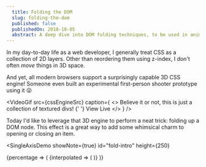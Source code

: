 ```yaml
---
  title: Folding the DOM
  slug: folding-the-dom
  published: false
  publishedOn: 2018-10-05
  abstract: A deep dive into DOM folding techniques, to be used in animations and interactions.
---
```




In my day-to-day life as a web developer, I generally treat CSS as a collection of 2D layers. Other than reordering them using z-index, I don't often _move_ things in 3D space.

And yet, all modern browsers support a surprisingly capable 3D CSS engine! Someone even built an experimental first-person shooter prototype using it 😮

<VideoGif
  src={cssEngineSrc}
  caption={
    <>
      Believe it or not, this is just a collection of textured divs!
      {' '}
      <TextLink href="https://keithclark.co.uk/labs/css-fps/">
        View Live
      </TextLink>
    </>
  }
/>

Today I'd like to leverage that 3D engine to perform a neat trick: folding up a DOM node. This effect is a great way to add some whimsical charm to opening or closing an item.

<SingleAxisDemo
  showNote={true}
  id="fold-intro"
  height={250}
>
  {percentage => (
    <Spring to={{percentage}}>
      {interpolated => (
        <SingleFoldByRatio percentage={interpolated.percentage} />
      )}
    </Spring>
  )}
</SingleAxisDemo>
